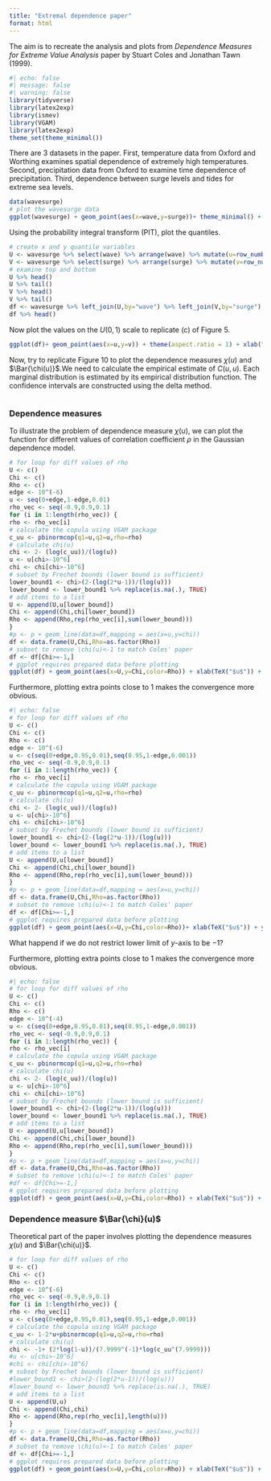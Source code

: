 ```yaml
---
title: "Extremal dependence paper"
format: html
---
```


The aim is to recreate the analysis and plots from *Dependence Measures for Extreme Value Analysis* paper by Stuart Coles and Jonathan Tawn (1999).

```r
#| echo: false
#| message: false
#| warning: false
library(tidyverse)
library(latex2exp)
library(ismev)
library(VGAM)
library(latex2exp)
theme_set(theme_minimal())
```

There are $3$ datasets in the paper. First, temperature data from Oxford and Worthing examines spatial dependence of extremely high temperatures. Second, precipitation data from Oxford to examine time dependence of precipitation. Third, dependence between surge levels and tides for extreme sea levels. 

```r
data(wavesurge)
# plot the wavesurge data
ggplot(wavesurge) + geom_point(aes(x=wave,y=surge))+ theme_minimal() + theme(aspect.ratio = 1) + xlab("Wave height") + ylab("Surge level")

```

Using the probability integral transform (PIT), plot the quantiles.

```r
# create x and y quantile variables
U <- wavesurge %>% select(wave) %>% arrange(wave) %>% mutate(u=row_number()/(nrow(wavesurge)+1))
V <- wavesurge %>% select(surge) %>% arrange(surge) %>% mutate(v=row_number()/(nrow(wavesurge)+1)) 
# examine top and bottom
U %>% head()
U %>% tail()
V %>% head()
V %>% tail()
df <- wavesurge %>% left_join(U,by="wave") %>% left_join(V,by="surge")
df %>% head()
```
Now plot the values on the $U(0,1)$ scale to replicate (c) of Figure $5$.

```r
ggplot(df)+ geom_point(aes(x=u,y=v)) + theme(aspect.ratio = 1) + xlab("Wave height") + ylab("Surge level")
```

Now, try to replicate Figure $10$ to plot the dependence measures $\chi(u)$ and $\Bar{\chi(u)}$.We need to calculate the empirical estimate of $C(u,u)$. Each marginal distribution is estimated by its empirical distribution function. The confidence intervals are constructed using the delta method.

```r

```

### Dependence measures

To illustrate the problem of dependence measure $\chi(u)$, we can plot the function for different values of correlation coefficient $\rho$ in the Gaussian dependence model.

```r
# for loop for diff values of rho
U <- c()
Chi <- c()
Rho <- c()
edge <- 10^(-6)
u <- seq(0+edge,1-edge,0.01)
rho_vec <- seq(-0.9,0.9,0.1)
for (i in 1:length(rho_vec)) {
rho <- rho_vec[i]
# calculate the copula using VGAM package
c_uu <- pbinormcop(q1=u,q2=u,rho=rho)
# calculate chi(u)
chi <- 2- (log(c_uu))/(log(u))
u <- u[chi>-10^6]
chi <- chi[chi>-10^6]
# subset by Frechet bounds (lower bound is sufficient)
lower_bound1 <- chi>(2-(log(2*u-1))/(log(u)))
lower_bound <- lower_bound1 %>% replace(is.na(.), TRUE)
# add items to a list
U <- append(U,u[lower_bound])
Chi <- append(Chi,chi[lower_bound])
Rho <- append(Rho,rep(rho_vec[i],sum(lower_bound)))
}
#p <- p + geom_line(data=df,mapping = aes(x=u,y=chi))
df <- data.frame(U,Chi,Rho=as.factor(Rho))
# subset to remove \chi(u)<-1 to match Coles' paper
df <- df[Chi>=-1,]
# ggplot requires prepared data before plotting
ggplot(df) + geom_point(aes(x=U,y=Chi,color=Rho)) + xlab(TeX("$u$")) + ylab(TeX("$\\chi(u)$"))
```
Furthermore, plotting extra points close to $1$ makes the convergence more obvious.

```r
#| echo: false
# for loop for diff values of rho
U <- c()
Chi <- c()
Rho <- c()
edge <- 10^(-6)
u <- c(seq(0+edge,0.95,0.01),seq(0.95,1-edge,0.001))
rho_vec <- seq(-0.9,0.9,0.1)
for (i in 1:length(rho_vec)) {
rho <- rho_vec[i]
# calculate the copula using VGAM package
c_uu <- pbinormcop(q1=u,q2=u,rho=rho)
# calculate chi(u)
chi <- 2- (log(c_uu))/(log(u))
u <- u[chi>-10^6]
chi <- chi[chi>-10^6]
# subset by Frechet bounds (lower bound is sufficient)
lower_bound1 <- chi>(2-(log(2*u-1))/(log(u)))
lower_bound <- lower_bound1 %>% replace(is.na(.), TRUE)
# add items to a list
U <- append(U,u[lower_bound])
Chi <- append(Chi,chi[lower_bound])
Rho <- append(Rho,rep(rho_vec[i],sum(lower_bound)))
}
#p <- p + geom_line(data=df,mapping = aes(x=u,y=chi))
df <- data.frame(U,Chi,Rho=as.factor(Rho))
# subset to remove \chi(u)<-1 to match Coles' paper
df <- df[Chi>=-1,]
# ggplot requires prepared data before plotting
ggplot(df) + geom_point(aes(x=U,y=Chi,color=Rho))+ xlab(TeX("$u$")) + ylab(TeX("$\\chi(u)$"))
```
What happend if we do not restrict lower limit of $y$-axis to be $-1$?


Furthermore, plotting extra points close to $1$ makes the convergence more obvious.

```r
#| echo: false
# for loop for diff values of rho
U <- c()
Chi <- c()
Rho <- c()
edge <- 10^(-4)
u <- c(seq(0+edge,0.95,0.01),seq(0.95,1-edge,0.001))
rho_vec <- seq(-0.9,0.9,0.1)
for (i in 1:length(rho_vec)) {
rho <- rho_vec[i]
# calculate the copula using VGAM package
c_uu <- pbinormcop(q1=u,q2=u,rho=rho)
# calculate chi(u)
chi <- 2- (log(c_uu))/(log(u))
u <- u[chi>-10^6]
chi <- chi[chi>-10^6]
# subset by Frechet bounds (lower bound is sufficient)
lower_bound1 <- chi>(2-(log(2*u-1))/(log(u)))
lower_bound <- lower_bound1 %>% replace(is.na(.), TRUE)
# add items to a list
U <- append(U,u[lower_bound])
Chi <- append(Chi,chi[lower_bound])
Rho <- append(Rho,rep(rho_vec[i],sum(lower_bound)))
}
#p <- p + geom_line(data=df,mapping = aes(x=u,y=chi))
df <- data.frame(U,Chi,Rho=as.factor(Rho))
# subset to remove \chi(u)<-1 to match Coles' paper
#df <- df[Chi>=-1,]
# ggplot requires prepared data before plotting
ggplot(df) + geom_point(aes(x=U,y=Chi,color=Rho)) + xlab(TeX("$u$")) + ylab(TeX("$\\chi(u)$"))
```

### Dependence measure $\Bar{\chi}(u)$

Theoretical part of the paper involves plotting the dependence measures $\chi(u)$ and $\Bar{\chi(u)}$.

```r
# for loop for diff values of rho
U <- c()
Chi <- c()
Rho <- c()
edge <- 10^(-6)
rho_vec <- seq(-0.9,0.9,0.1)
for (i in 1:length(rho_vec)) {
rho <- rho_vec[i]
u <- c(seq(0+edge,0.95,0.01),seq(0.95,1-edge,0.001))
# calculate the copula using VGAM package
c_uu <- 1-2*u+pbinormcop(q1=u,q2=u,rho=rho)
# calculate chi(u)
chi <- -1+ (2*log(1-u))/(7.9999^(-1)*log(c_uu^(7.9999)))
#u <- u[chi>-10^6]
#chi <- chi[chi>-10^6]
# subset by Frechet bounds (lower bound is sufficient)
#lower_bound1 <- chi>(2-(log(2*u-1))/(log(u)))
#lower_bound <- lower_bound1 %>% replace(is.na(.), TRUE)
# add items to a list
U <- append(U,u)
Chi <- append(Chi,chi)
Rho <- append(Rho,rep(rho_vec[i],length(u)))
}
#p <- p + geom_line(data=df,mapping = aes(x=u,y=chi))
df <- data.frame(U,Chi,Rho=as.factor(Rho))
# subset to remove \chi(u)<-1 to match Coles' paper
df <- df[Chi>=-1,]
# ggplot requires prepared data before plotting
ggplot(df) + geom_point(aes(x=U,y=Chi,color=Rho)) + xlab(TeX("$u$")) + ylab(TeX("$\\Bar{\\chi}(u)$"))
```

